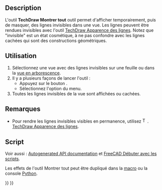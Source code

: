 <languages/>

{{Docnav/fr
|[[TechDraw_DecorateLine/fr|Apparence des lignes]]
|[[TechDraw_WeldSymbol/fr|Soudage]]
|[[TechDraw_Workbench/fr|Atelier TechDraw]]
|IconL=TechDraw_DecorateLine.svg
|IconR=TechDraw_WeldSymbol.svg
|IconC=Workbench_TechDraw.svg
}}

{{GuiCommand/fr
|Name=TechDraw ShowAll
|Name/fr=TechDraw Montrer tout
|MenuLocation=TechDraw → Ajouter des lignes → Afficher/masquer les arrêtes invisibles
|Workbenches=[[TechDraw_Workbench/fr|TechDraw]]
|Version=0.19
|SeeAlso=[[TechDraw_DecorateLine/fr|TechDraw Apparence des lignes]]
}}

==Description==

L'outil '''TechDraw Montrer tout''' outil permet d'afficher temporairement, puis de masquer, des lignes invisibles dans une vue. Les lignes peuvent être rendues invisibles avec l'outil [[TechDraw_DecorateLine/fr|TechDraw Apparence des lignes]]. Notez que "invisible" est un état cosmétique, à ne pas confondre avec les lignes cachées qui sont des constructions géométriques.

<span id="Usage"></span>
==Utilisation==

# Sélectionnez une vue avec des lignes invisibles sur une feuille ou dans la [[Tree_view/fr|vue en arborescence]].
# Il y a plusieurs façons de lancer l'outil :
#* Appuyez sur le bouton {{Button|[[Image:TechDraw_ShowAll.svg|16px]] [[TechDraw_ShowAll/fr|Afficher/masquer les arrêtes invisibles]]}}.
#* Sélectionnez l'option {{MenuCommand|TechDraw → Ajouter des lignes → [[Image:TechDraw_ShowAll.svg|16px]] Afficher/masquer les arrêtes invisibles}} du menu.
# Toutes les lignes invisibles de la vue sont affichées ou cachées.

<span id="Notes"></span>
==Remarques==

* Pour rendre les lignes invisibles visibles en permanence, utilisez [[Image:TechDraw_DecorateLine.svg|16px]]. [[TechDraw_DecorateLine/fr|TechDraw Apparence des lignes]].

<span id="Scripting"></span>
==Script==

Voir aussi : [https://freecad.github.io/SourceDoc/ Autogenerated API documentation] et [[FreeCAD_Scripting_Basics/fr|FreeCAD Débuter avec les scripts]].

Les effets de l'outil Montrer tout peut être dupliqué dans la [[Macros/fr|macro]] ou la console [[Python/fr|Python]].
{{Code|code=
v = App.ActiveDocument.View
vvo = v.ViewObject
vvo.ShowAllEdges = True
App.ActiveDocument.recompute()
}}


{{Docnav/fr
|[[TechDraw_DecorateLine/fr|Apparence des lignes]]
|[[TechDraw_WeldSymbol/fr|Soudage]]
|[[TechDraw_Workbench/fr|Atelier TechDraw]]
|IconL=TechDraw_DecorateLine.svg
|IconR=TechDraw_WeldSymbol.svg
|IconC=Workbench_TechDraw.svg
}}

{{TechDraw Tools navi{{#translation:}}}}
{{Userdocnavi{{#translation:}}}}
{{clear}}